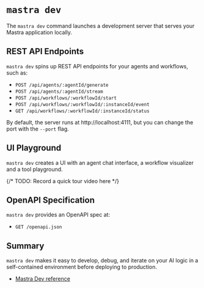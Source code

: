 # `mastra dev`

The `mastra dev` command launches a development server that serves your Mastra application locally. 

## REST API Endpoints

`mastra dev` spins up REST API endpoints for your agents and workflows, such as:

- `POST /api/agents/:agentId/generate`
- `POST /api/agents/:agentId/stream`
- `POST /api/workflows/:workflowId/start`
- `POST /api/workflows/:workflowId/:instanceId/event`
- `GET /api/workflows/:workflowId/:instanceId/status`

By default, the server runs at http://localhost:4111, but you can change the port with the `--port` flag.

## UI Playground

`mastra dev` creates a UI with an agent chat interface, a workflow visualizer and a tool playground.

{/* TODO: Record a quick tour video here */}

## OpenAPI Specification

`mastra dev` provides an OpenAPI spec at:
- `GET /openapi.json`

## Summary

`mastra dev` makes it easy to develop, debug, and iterate on your AI logic in a self-contained environment before deploying to production.

- [Mastra Dev reference](../reference/cli/dev.mdx)
